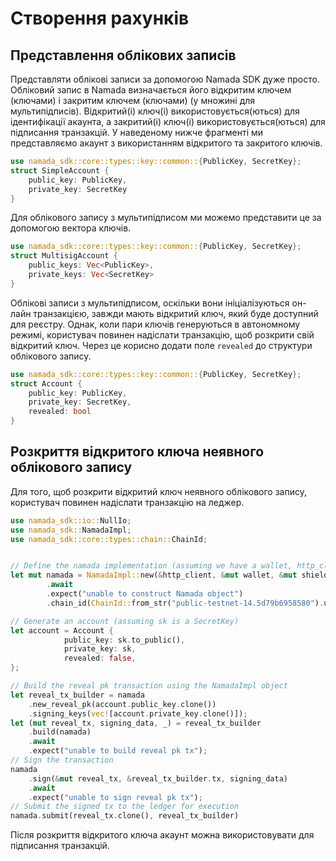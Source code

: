 # Створення рахунків

## Представлення облікових записів
Представляти облікові записи за допомогою Namada SDK дуже просто. Обліковий запис в Namada визначається його відкритим ключем (ключами) і закритим ключем (ключами) (у множині для мультипідписів). Відкритий(і) ключ(і) використовується(ються) для ідентифікації акаунта, а закритий(і) ключ(і) використовується(ються) для підписання транзакцій. У наведеному нижче фрагменті ми представляємо акаунт з використанням відкритого та закритого ключів.


```rust
use namada_sdk::core::types::key::common::{PublicKey, SecretKey};
struct SimpleAccount {
    public_key: PublicKey,
    private_key: SecretKey
}
```

Для облікового запису з мультипідписом ми можемо представити це за допомогою вектора ключів.

```rust
use namada_sdk::core::types::key::common::{PublicKey, SecretKey};
struct MultisigAccount {
    public_keys: Vec<PublicKey>,
    private_keys: Vec<SecretKey>
}
```

Облікові записи з мультипідписом, оскільки вони ініціалізуються он-лайн транзакцією, завжди мають відкритий ключ, який буде доступний для реєстру. Однак, коли пари ключів генеруються в автономному режимі, користувач повинен надіслати транзакцію, щоб розкрити свій відкритий ключ. Через це корисно додати поле `revealed` до структури облікового запису.

```rust
use namada_sdk::core::types::key::common::{PublicKey, SecretKey};
struct Account {
    public_key: PublicKey,
    private_key: SecretKey,
    revealed: bool
}
```

## Розкриття відкритого ключа неявного облікового запису

Для того, щоб розкрити відкритий ключ неявного облікового запису, користувач повинен надіслати транзакцію на леджер.

```rust
use namada_sdk::io::NullIo;
use namada_sdk::NamadaImpl;
use namada_sdk::core::types::chain::ChainId;


// Define the namada implementation (assuming we have a wallet, http_client, and shielded_ctx)
let mut namada = NamadaImpl::new(&http_client, &mut wallet, &mut shielded_ctx, &NullIo)
        .await
        .expect("unable to construct Namada object")
        .chain_id(ChainId::from_str("public-testnet-14.5d79b6958580").unwrap());

// Generate an account (assuming sk is a SecretKey)
let account = Account {
            public_key: sk.to_public(),
            private_key: sk,
            revealed: false,
};

// Build the reveal pk transaction using the NamadaImpl object
let reveal_tx_builder = namada
    .new_reveal_pk(account.public_key.clone())
    .signing_keys(vec![account.private_key.clone()]);
let (mut reveal_tx, signing_data, _) = reveal_tx_builder
    .build(namada)
    .await
    .expect("unable to build reveal pk tx");
// Sign the transaction
namada
    .sign(&mut reveal_tx, &reveal_tx_builder.tx, signing_data)
    .await
    .expect("unable to sign reveal pk tx");
// Submit the signed tx to the ledger for execution
namada.submit(reveal_tx.clone(), reveal_tx_builder)
```

Після розкриття відкритого ключа акаунт можна використовувати для підписання транзакцій.
